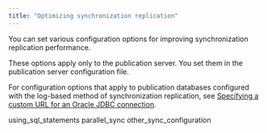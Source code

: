 ```yaml
---
title: "Optimizing synchronization replication"
---
```


<div id="optimize_sync_replication" class="registered_link"></div>

You can set various configuration options for improving synchronization replication performance.

These options apply only to the publication server. You set them in the publication server configuration file.

For configuration options that apply to publication databases configured with the log-based method of synchronization replication, see [Specifying a custom URL for an Oracle JDBC connection](../../../10_appendix/03_miscellaneous_xdb_processing_topics/01_publications_and_subscriptions_server_conf_options/05_specify_custom_url_for_oracle_jdbc/#specify_custom_url_for_oracle_jdbc).

<div class="toctree" maxdepth="4">

using_sql_statements parallel_sync other_sync_configuration

</div>
